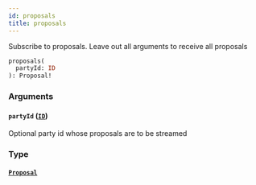```yaml
---
id: proposals
title: proposals
---
```



Subscribe to proposals. Leave out all arguments to receive all proposals

```graphql
proposals(
  partyId: ID
): Proposal!
```


### Arguments

#### `partyId` ([`ID`](/docs/mainnet/graphql/scalars/id))

Optional party id whose proposals are to be streamed


### Type

#### [`Proposal`](/docs/mainnet/graphql/objects/proposal) 






